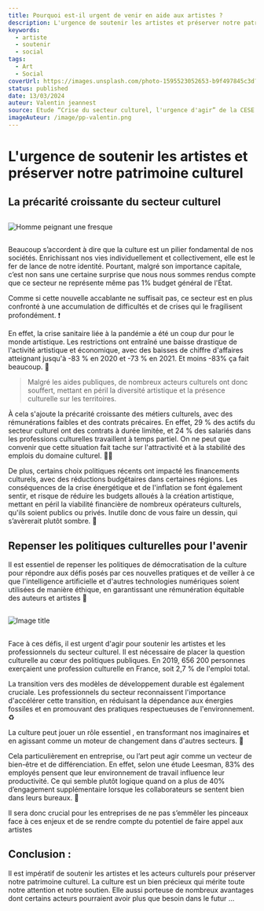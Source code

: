 ```yaml
---
title: Pourquoi est-il urgent de venir en aide aux artistes ?
description: L'urgence de soutenir les artistes et préserver notre patrimoine culturel
keywords:
  - artiste
  - soutenir
  - social
tags:
  - Art
  - Social
coverUrl: https://images.unsplash.com/photo-1595523052653-b9f497845c3d?q=80&w=2070&auto=format&fit=crop&ixlib=rb-4.0.3&ixid=M3wxMjA3fDB8MHxwaG90by1wYWdlfHx8fGVufDB8fHx8fA%3D%3D
status: published
date: 13/03/2024
auteur: Valentin jeannest
source: Etude “Crise du secteur culturel, l'urgence d'agir” de la CESE
imageAuteur: /image/pp-valentin.png
---
```


# L'urgence de soutenir les artistes et préserver notre patrimoine culturel

## La précarité croissante du secteur culturel

##

![Homme peignant une fresque](https://images.unsplash.com/photo-1556801587-bbbb66081240?q=80&w=2070&auto=format&fit=crop&ixlib=rb-4.0.3&ixid=M3wxMjA3fDB8MHxwaG90by1wYWdlfHx8fGVufDB8fHx8fA%3D%3D)

##

Beaucoup s’accordent à dire que la culture est un pilier fondamental de nos sociétés. Enrichissant nos vies individuellement et collectivement, elle est le fer de lance de notre identité. Pourtant, malgré son importance capitale, c’est non sans une certaine surprise que nous nous sommes rendus compte que ce secteur ne représente même pas 1% budget général de l'État.

Comme si cette nouvelle accablante ne suffisait pas, ce secteur est en plus confronté à une accumulation de difficultés et de crises qui le fragilisent profondément. ❗

En effet, la crise sanitaire liée à la pandémie a été un coup dur pour le monde artistique. Les restrictions ont entraîné une baisse drastique de l'activité artistique et économique, avec des baisses de chiffre d'affaires atteignant jusqu'à -83 % en 2020 et -73 % en 2021. Et moins -83% ça fait beaucoup. 🤔

> Malgré les aides publiques, de nombreux acteurs culturels ont donc souffert, mettant en péril la diversité artistique et la présence culturelle sur les territoires.

À cela s'ajoute la précarité croissante des métiers culturels, avec des rémunérations faibles et des contrats précaires. En effet, 29 % des actifs du secteur culturel ont des contrats à durée limitée, et 24 % des salariés dans les professions culturelles travaillent à temps partiel. On ne peut que convenir que cette situation fait tache sur l'attractivité et à la stabilité des emplois du domaine culturel. 🧑‍🎨

De plus, certains choix politiques récents ont impacté les financements culturels, avec des réductions budgétaires dans certaines régions. Les conséquences de la crise énergétique et de l'inflation se font également sentir, et risque de réduire les budgets alloués à la création artistique, mettant en péril la viabilité financière de nombreux opérateurs culturels, qu'ils soient publics ou privés. Inutile donc de vous faire un dessin, qui s’avèrerait plutôt sombre. 🚩

## Repenser les politiques culturelles pour l'avenir

Il est essentiel de repenser les politiques de démocratisation de la culture pour répondre aux défis posés par ces nouvelles pratiques et de veiller à ce que l'intelligence artificielle et d'autres technologies numériques soient utilisées de manière éthique, en garantissant une rémunération équitable des auteurs et artistes 🤝

##

![Image title](https://images.unsplash.com/photo-1610890690846-5149750c8634?q=80&w=2071&auto=format&fit=crop&ixlib=rb-4.0.3&ixid=M3wxMjA3fDB8MHxwaG90by1wYWdlfHx8fGVufDB8fHx8fA%3D%3D)

##

Face à ces défis, il est urgent d'agir pour soutenir les artistes et les professionnels du secteur culturel. Il est nécessaire de placer la question culturelle au cœur des politiques publiques. En 2019, 656 200 personnes exerçaient une profession culturelle en France, soit 2,7 % de l'emploi total.

La transition vers des modèles de développement durable est également cruciale. Les professionnels du secteur reconnaissent l'importance d'accélérer cette transition, en réduisant la dépendance aux énergies fossiles et en promouvant des pratiques respectueuses de l'environnement. ♻️

La culture peut jouer un rôle essentiel , en transformant nos imaginaires et en agissant comme un moteur de changement dans d'autres secteurs. 🚀

Cela particulièrement en entreprise, ou l’art peut agir comme un vecteur de bien-être et de différenciation. En effet, selon une étude Leesman, 83% des employés pensent que leur environnement de travail influence leur productivité. Ce qui semble plutôt logique quand on a plus de 40% d’engagement supplémentaire lorsque les collaborateurs se sentent bien dans leurs bureaux. 💼

Il sera donc crucial pour les entreprises de ne pas s’emmêler les pinceaux face à ces enjeux et de se rendre compte du potentiel de faire appel aux artistes

## Conclusion :

Il est impératif de soutenir les artistes et les acteurs culturels pour préserver notre patrimoine culturel. La culture est un bien précieux qui mérite toute notre attention et notre soutien. Elle aussi porteuse de nombreux avantages dont certains acteurs pourraient avoir plus que besoin dans le futur …
